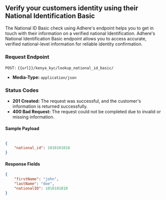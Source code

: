 ## Verify your customers identity using their National Identification Basic

The National ID Basic check using Adhere's endpoint helps you to get in touch with their information on a verified national Identification.
Adhere's National Identification Basic endpoint allows you to access accurate, verified national-level information for reliable identity confirmation.


### Request Endpoint

`POST:` `{{url}}/kenya_kyc/lookup_national_id_basic/`

- **Media-Type:** `application/json`

### Status Codes
- **201 Created:** The request was successful, and the customer's information is returned successfully.
- **400 Bad Request:** The request could not be completed due to invalid or missing information.


#### Sample Payload

``` json

{
    "national_id": 1010101010
}
```

#### Response Fields
```json
{
    "firstName": "john",
    "lastName": "doe",
    "nationalID": 1010101010
}
```